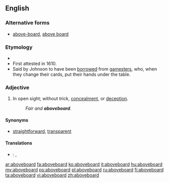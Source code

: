 ==English==

===Alternative forms===
* [[above-board]], [[above board]] {{a|adverb}}

===Etymology===
* {{compound|above|board}}
* First attested in 1610.
* Said by Johnson to have been [[borrowed]] from [[gamesters]], who, when they change their cards, put their hands under the table.

===Adjective===
{{en-adj|-}}

# In open sight; without trick, [[concealment]], or [[deception]].
#: ''Fair and '''aboveboard'''.''

====Synonyms====
* [[straightforward]], [[transparent]]

====Translations====
{{trans-top|straightforward, transparent}}
{{trans-mid}}
{{trans-bottom}}
{{checktrans-top|legitimate}}
* {{ttbc|Spanish}}: {{t+|es|legítimo}}, {{t+|es|sincero}}
{{trans-mid}}
{{trans-bottom}}

[[ar:aboveboard]]
[[fa:aboveboard]]
[[ko:aboveboard]]
[[it:aboveboard]]
[[hu:aboveboard]]
[[my:aboveboard]]
[[ps:aboveboard]]
[[pl:aboveboard]]
[[ru:aboveboard]]
[[fi:aboveboard]]
[[ta:aboveboard]]
[[vi:aboveboard]]
[[zh:aboveboard]]